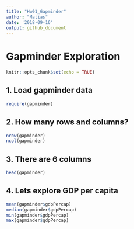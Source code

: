 ```yaml
---
title: "Hw01_Gapminder"
author: "Matias"
date: '2018-09-16'
output: github_document
---
```


# Gapminder Exploration

```r
knitr::opts_chunk$set(echo = TRUE)
```

## 1. Load gapminder data

```r
require(gapminder)
```

## 2. How many rows and columns?

```r
nrow(gapminder)
ncol(gapminder)
```

## 3. There are 6 columns

```r
head(gapminder)
```

## 4. Lets explore GDP per capita

```r
mean(gapminder$gdpPercap)
median(gapminder$gdpPercap)
min(gapminder$gdpPercap)
max(gapminder$gdpPercap)
```

